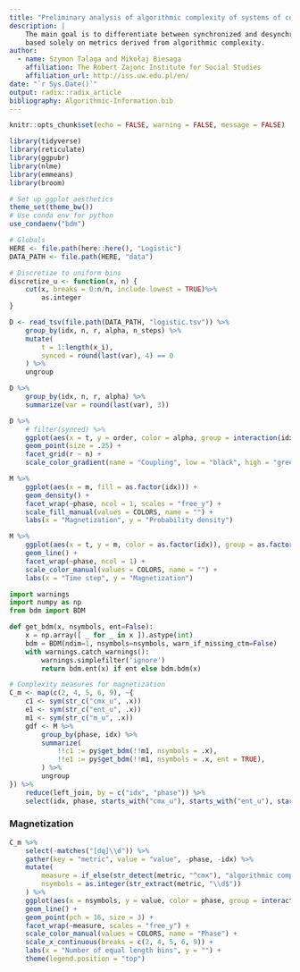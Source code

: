 ```yaml
---
title: "Preliminary analysis of algorithmic complexity of systems of coupled logistic maps"
description: |
    The main goal is to differentiate between synchronized and desynchronized systems
    based solely on metrics derived from algorithmic complexity.
author:
  - name: Szymon Talaga and Mikołaj Biesaga
    affiliation: The Robert Zajonc Institute for Social Studies
    affiliation_url: http://iss.uw.edu.pl/en/
date: "`r Sys.Date()`"
output: radix::radix_article
bibliography: Algorithmic-Information.bib
---
```


```r
knitr::opts_chunk$set(echo = FALSE, warning = FALSE, message = FALSE)
```

```r
library(tidyverse)
library(reticulate)
library(ggpubr)
library(nlme)
library(emmeans)
library(broom)

# Set up ggplot aesthetics
theme_set(theme_bw())
# Use conda env for python
use_condaenv("bdm")

# Globals
HERE <- file.path(here::here(), "Logistic")
DATA_PATH <- file.path(HERE, "data")
```

```r
# Discretize to uniform bins
discretize_u <- function(x, n) {
    cut(x, breaks = 0:n/n, include.lowest = TRUE)%>%
        as.integer
}
```


```r
D <- read_tsv(file.path(DATA_PATH, "logistic.tsv")) %>%
    group_by(idx, n, r, alpha, n_steps) %>%
    mutate(
        t = 1:length(x_i),
        synced = round(last(var), 4) == 0
    ) %>%
    ungroup
```

```r
D %>%
    group_by(idx, n, r, alpha) %>%
    summarize(var = round(last(var), 3))
```

```r
D %>%
    # filter(synced) %>%
    ggplot(aes(x = t, y = order, color = alpha, group = interaction(idx, alpha))) +
    geom_point(size = .25) +
    facet_grid(r ~ n) +
    scale_color_gradient(name = "Coupling", low = "black", high = "green3")
```



```r
M %>%
    ggplot(aes(x = m, fill = as.factor(idx))) +
    geom_density() +
    facet_wrap(~phase, ncol = 1, scales = "free_y") +
    scale_fill_manual(values = COLORS, name = "") +
    labs(x = "Magnetization", y = "Probability density")
```

```r
M %>%
    ggplot(aes(x = t, y = m, color = as.factor(idx)), group = as.factor(idx)) +
    geom_line() +
    facet_wrap(~phase, ncol = 1) +
    scale_color_manual(values = COLORS, name = "") +
    labs(x = "Time step", y = "Magnetization")
```

```python
import warnings
import numpy as np
from bdm import BDM

def get_bdm(x, nsymbols, ent=False):
    x = np.array([ _ for _ in x ]).astype(int)
    bdm = BDM(ndim=1, nsymbols=nsymbols, warn_if_missing_ctm=False)
    with warnings.catch_warnings():
        warnings.simplefilter('ignore')
        return bdm.ent(x) if ent else bdm.bdm(x)
```

```r
# Complexity measures for magnetization
C_m <- map(c(2, 4, 5, 6, 9), ~{
    c1 <- sym(str_c("cmx_u", .x))
    e1 <- sym(str_c("ent_u", .x))
    m1 <- sym(str_c("m_u", .x))
    gdf <- M %>%
        group_by(phase, idx) %>%
        summarize(
            !!c1 := py$get_bdm(!!m1, nsymbols = .x),
            !!e1 := py$get_bdm(!!m1, nsymbols = .x, ent = TRUE),
        ) %>%
        ungroup
}) %>%
    reduce(left_join, by = c("idx", "phase")) %>%
    select(idx, phase, starts_with("cmx_u"), starts_with("ent_u"), starts_with("cmx_q"), starts_with("ent_q"))
```

### Magnetization

```r
C_m %>%
    select(-matches("[dq]\\d")) %>%
    gather(key = "metric", value = "value", -phase, -idx) %>%
    mutate(
        measure = if_else(str_detect(metric, "^cmx"), "algorithmic complexity", "block entropy"),
        nsymbols = as.integer(str_extract(metric, "\\d$"))
    ) %>%
    ggplot(aes(x = nsymbols, y = value, color = phase, group = interaction(phase, idx))) +
    geom_line() +
    geom_point(pch = 16, size = 3) +
    facet_wrap(~measure, scales = "free_y") +
    scale_color_manual(values = COLORS, name = "Phase") +
    scale_x_continuous(breaks = c(2, 4, 5, 6, 9)) +
    labs(x = "Number of equal length bins", y = "") +
    theme(legend.position = "top")
```

